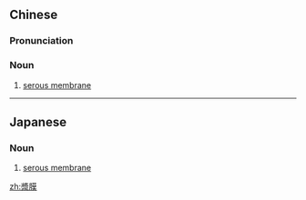 {{also|浆膜}}
==Chinese==
{{zh-forms|s=浆膜}}

===Pronunciation===
{{zh-pron
|m=jiāng膜,er=y
|cat=n
}}

===Noun===
{{zh-noun}}

# {{lb|zh|anatomy}} [[serous membrane]]

----

==Japanese==
{{ja-kanjitab|しょう|まく|yomi=o}}

===Noun===
{{ja-noun|しょうまく}}

# {{lb|ja|anatomy|sort=しょうまく}} [[serous membrane]]

[[zh:漿膜]]